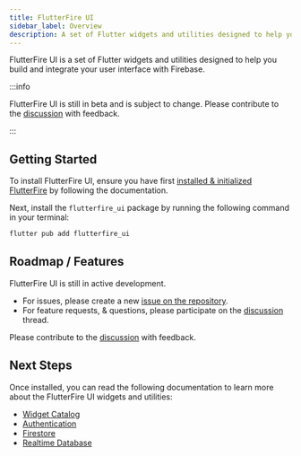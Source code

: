 ```yaml
---
title: FlutterFire UI
sidebar_label: Overview
description: A set of Flutter widgets and utilities designed to help you build and integrate your user interface with Firebase.
---
```


FlutterFire UI is a set of Flutter widgets and utilities designed to help you build and integrate your user interface with Firebase.

:::info

FlutterFire UI is still in beta and is subject to change. Please contribute to the [discussion](https://github.com/FirebaseExtended/flutterfire/discussions/6978) with feedback.

:::

## Getting Started

To install FlutterFire UI, ensure you have first [installed & initialized FlutterFire](https://firebase.flutter.dev/docs/overview) by following the
documentation.

Next, install the `flutterfire_ui` package by running the following command in your terminal:

```bash
flutter pub add flutterfire_ui
```

## Roadmap / Features

FlutterFire UI is still in active development.

- For issues, please create a new [issue on the repository](https://github.com/FirebaseExtended/flutterfire/issues).
- For feature requests, & questions, please participate on the [discussion](https://github.com/FirebaseExtended/flutterfire/discussions/6978) thread.

Please contribute to the [discussion](https://github.com/FirebaseExtended/flutterfire/discussions/6978) with feedback.

## Next Steps

Once installed, you can read the following documentation to learn more about the FlutterFire UI widgets and utilities:

- [Widget Catalog](widgets.mdx)
- [Authentication](auth.mdx)
- [Firestore](firestore.mdx)
- [Realtime Database](database.mdx)
